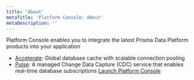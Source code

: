 ```yaml
---
title: 'About'
metaTitle: 'Platform Console: About'
metaDescription: ''
---
```


<TopBlock>

Platform Console enables you to integrate the latest Prisma Data Platform products into your application

- [Accelerate](/data-platform/accelerate/what-is-accelerate): Global database cache with scalable connection pooling
- [Pulse](/data-platform/pulse/what-is-pulse): A managed Change Data Capture (CDC) service that enables real-time database subscriptions
  [Launch Platform Console](https://console.prisma.io)

</TopBlock>

